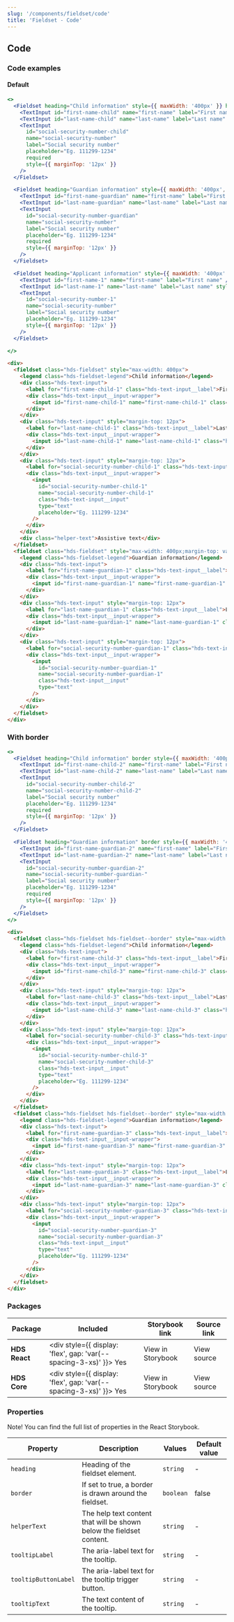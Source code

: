 ```yaml
---
slug: '/components/fieldset/code'
title: 'Fieldset - Code'
---
```



## Code

### Code examples

#### Default

<Playground>


```jsx
<>
  <Fieldset heading="Child information" style={{ maxWidth: '400px' }} helperText='Assistive text'>
    <TextInput id="first-name-child" name="first-name" label="First name" required />
    <TextInput id="last-name-child" name="last-name" label="Last name" required style={{ marginTop: '12px' }} />
    <TextInput
      id="social-security-number-child"
      name="social-security-number"
      label="Social security number"
      placeholder="Eg. 111299-1234"
      required
      style={{ marginTop: '12px' }}
    />
  </Fieldset>

  <Fieldset heading="Guardian information" style={{ maxWidth: '400px', marginTop: 'var(--spacing-s)' }}>
    <TextInput id="first-name-guardian" name="first-name" label="First name" required />
    <TextInput id="last-name-guardian" name="last-name" label="Last name" required style={{ marginTop: '12px' }} />
    <TextInput
      id="social-security-number-guardian"
      name="social-security-number"
      label="Social security number"
      placeholder="Eg. 111299-1234"
      required
      style={{ marginTop: '12px' }}
    />
  </Fieldset>

  <Fieldset heading="Applicant information" style={{ maxWidth: '400px' }} tooltipText="tooltip text" tooltipLabel="tooltip text aria label" tooltipButtonLabel="tooltip button aria label">
    <TextInput id="first-name-1" name="first-name" label="First name" />
    <TextInput id="last-name-1" name="last-name" label="Last name" style={{ marginTop: '12px' }} />
    <TextInput
      id="social-security-number-1"
      name="social-security-number"
      label="Social security number"
      placeholder="Eg. 111299-1234"
      style={{ marginTop: '12px' }}
    />
  </Fieldset>

</>
```

```html
<div>
  <fieldset class="hds-fieldset" style="max-width: 400px">
    <legend class="hds-fieldset-legend">Child information</legend>
    <div class="hds-text-input">
      <label for="first-name-child-1" class="hds-text-input__label">First name<span class="hds-text-input__required">*</span></label>
      <div class="hds-text-input__input-wrapper">
        <input id="first-name-child-1" name="first-name-child-1" class="hds-text-input__input" type="text" />
      </div>
    </div>
    <div class="hds-text-input" style="margin-top: 12px">
      <label for="last-name-child-1" class="hds-text-input__label">Last name<span class="hds-text-input__required">*</span></label>
      <div class="hds-text-input__input-wrapper">
        <input id="last-name-child-1" name="last-name-child-1" class="hds-text-input__input" type="text" />
      </div>
    </div>
    <div class="hds-text-input" style="margin-top: 12px">
      <label for="social-security-number-child-1" class="hds-text-input__label">Social security number<span class="hds-text-input__required">*</span></label>
      <div class="hds-text-input__input-wrapper">
        <input
          id="social-security-number-child-1"
          name="social-security-number-child-1"
          class="hds-text-input__input"
          type="text"
          placeholder="Eg. 111299-1234"
        />
      </div>
    </div>
    <div class="helper-text">Assistive text</div>
  </fieldset>
  <fieldset class="hds-fieldset" style="max-width: 400px;margin-top: var(--spacing-s);">
    <legend class="hds-fieldset-legend">Guardian information</legend>
    <div class="hds-text-input">
      <label for="first-name-guardian-1" class="hds-text-input__label">First name<span class="hds-text-input__required">*</span></label>
      <div class="hds-text-input__input-wrapper">
        <input id="first-name-guardian-1" name="first-name-guardian-1" class="hds-text-input__input" type="text" />
      </div>
    </div>
    <div class="hds-text-input" style="margin-top: 12px">
      <label for="last-name-guardian-1" class="hds-text-input__label">Last name<span class="hds-text-input__required">*</span></label>
      <div class="hds-text-input__input-wrapper">
        <input id="last-name-guardian-1" name="last-name-guardian-1" class="hds-text-input__input" type="text" />
      </div>
    </div>
    <div class="hds-text-input" style="margin-top: 12px">
      <label for="social-security-number-guardian-1" class="hds-text-input__label">Social security number<span class="hds-text-input__required">*</span></label>
      <div class="hds-text-input__input-wrapper">
        <input
          id="social-security-number-guardian-1"
          name="social-security-number-guardian-1"
          class="hds-text-input__input"
          type="text"
        />
      </div>
    </div>
  </fieldset>
</div>
```

</Playground>


### With border

<Playground>


```jsx
<>
  <Fieldset heading="Child information" border style={{ maxWidth: '400px' }}>
    <TextInput id="first-name-child-2" name="first-name" label="First name" required />
    <TextInput id="last-name-child-2" name="last-name" label="Last name" required style={{ marginTop: '12px' }} />
    <TextInput
      id="social-security-number-child-2"
      name="social-security-number-child-2"
      label="Social security number"
      placeholder="Eg. 111299-1234"
      required
      style={{ marginTop: '12px' }}
    />
  </Fieldset>

  <Fieldset heading="Guardian information" border style={{ maxWidth: '400px', marginTop: 'var(--spacing-s)' }}>
    <TextInput id="first-name-guardian-2" name="first-name" label="First name" required />
    <TextInput id="last-name-guardian-2" name="last-name" label="Last name" required style={{ marginTop: '12px' }} />
    <TextInput
      id="social-security-number-guardian-2"
      name="social-security-number-guardian-"
      label="Social security number"
      placeholder="Eg. 111299-1234"
      required
      style={{ marginTop: '12px' }}
    />
  </Fieldset>
</>
```

```html
<div>
  <fieldset class="hds-fieldset hds-fieldset--border" style="max-width: 400px;">
    <legend class="hds-fieldset-legend">Child information</legend>
    <div class="hds-text-input">
      <label for="first-name-child-3" class="hds-text-input__label">First name<span class="hds-text-input__required">*</span></label>
      <div class="hds-text-input__input-wrapper">
        <input id="first-name-child-3" name="first-name-child-3" class="hds-text-input__input" type="text" />
      </div>
    </div>
    <div class="hds-text-input" style="margin-top: 12px">
      <label for="last-name-child-3" class="hds-text-input__label">Last name<span class="hds-text-input__required">*</span></label>
      <div class="hds-text-input__input-wrapper">
        <input id="last-name-child-3" name="last-name-child-3" class="hds-text-input__input" type="text" />
      </div>
    </div>
    <div class="hds-text-input" style="margin-top: 12px">
      <label for="social-security-number-child-3" class="hds-text-input__label">Social security number<span class="hds-text-input__required">*</span></label>
      <div class="hds-text-input__input-wrapper">
        <input
          id="social-security-number-child-3"
          name="social-security-number-child-3"
          class="hds-text-input__input"
          type="text"
          placeholder="Eg. 111299-1234"
        />
      </div>
    </div>
  </fieldset>
  <fieldset class="hds-fieldset hds-fieldset--border" style="max-width: 400px;margin-top: var(--spacing-s);">
    <legend class="hds-fieldset-legend">Guardian information</legend>
    <div class="hds-text-input">
      <label for="first-name-guardian-3" class="hds-text-input__label">First name<span class="hds-text-input__required">*</span></label>
      <div class="hds-text-input__input-wrapper">
        <input id="first-name-guardian-3" name="first-name-guardian-3" class="hds-text-input__input" type="text" />
      </div>
    </div>
    <div class="hds-text-input" style="margin-top: 12px">
      <label for="last-name-guardian-3" class="hds-text-input__label">Last name<span class="hds-text-input__required">*</span></label>
      <div class="hds-text-input__input-wrapper">
        <input id="last-name-guardian-3" name="last-name-guardian-3" class="hds-text-input__input" type="text" />
      </div>
    </div>
    <div class="hds-text-input" style="margin-top: 12px">
      <label for="social-security-number-guardian-3" class="hds-text-input__label">Social security number<span class="hds-text-input__required">*</span></label>
      <div class="hds-text-input__input-wrapper">
        <input
          id="social-security-number-guardian-3"
          name="social-security-number-guardian-3"
          class="hds-text-input__input"
          type="text"
          placeholder="Eg. 111299-1234"
        />
      </div>
    </div>
  </fieldset>
</div>
```

</Playground>


### Packages

| Package       | Included                                                                                        | Storybook link                                                                                                   | Source link                                                                                                                                                                |
| ------------- | ----------------------------------------------------------------------------------------------- | ---------------------------------------------------------------------------------------------------------------- | -------------------------------------------------------------------------------------------------------------------------------------------------------------------------- |
| **HDS React** | <div style={{ display: 'flex', gap: 'var(--spacing-3-xs)' }}><IconCheckCircleFill /> Yes </div> | <Link openInNewTab openInNewTabAriaLabel="Opens in a new tab" href="/storybook/react/?path=/story/components-fieldset--default">View in Storybook</Link> | <ExternalLink openInNewTab openInNewTabAriaLabel="Opens in a new tab" href="https://github.com/City-of-Helsinki/helsinki-design-system/blob/master/packages/react/src/components/fieldset/Fieldset.tsx">View source</ExternalLink> |
| **HDS Core**  | <div style={{ display: 'flex', gap: 'var(--spacing-3-xs)' }}><IconCheckCircleFill /> Yes </div> | <Link openInNewTab openInNewTabAriaLabel="Opens in a new tab" href="/storybook/core/?path=/story/components-fieldset--default">View in Storybook</Link>  | <ExternalLink openInNewTab openInNewTabAriaLabel="Opens in a new tab" href="https://github.com/City-of-Helsinki/helsinki-design-system/tree/master/packages/core/src/components/fieldset">View source</ExternalLink>               |

### Properties

Note! You can find the full list of properties in the <Link openInNewTab openInNewTabAriaLabel="Opens in a new tab" href="/storybook/react/?path=/story/components-dropdowns-select--default">React Storybook.</Link>

| Property              | Description                                                          | Values    | Default value |
| --------------------- | -------------------------------------------------------------------- | --------- | ------------- |
| `heading`             | Heading of the fieldset element.                                     | `string`  | -             |
| `border`              | If set to true, a border is drawn around the fieldset.               | `boolean` | false         |
| `helperText`          | The help text content that will be shown below the fieldset content. | `string`  | -             |
| `tooltipLabel`        | The aria-label text for the tooltip.                                 | `string`  | -             |
| `tooltipButtonLabel`  | The aria-label text for the tooltip trigger button.                  | `string`  | -             |
| `tooltipText`         | The text content of the tooltip.                                     | `string`  | -             |
